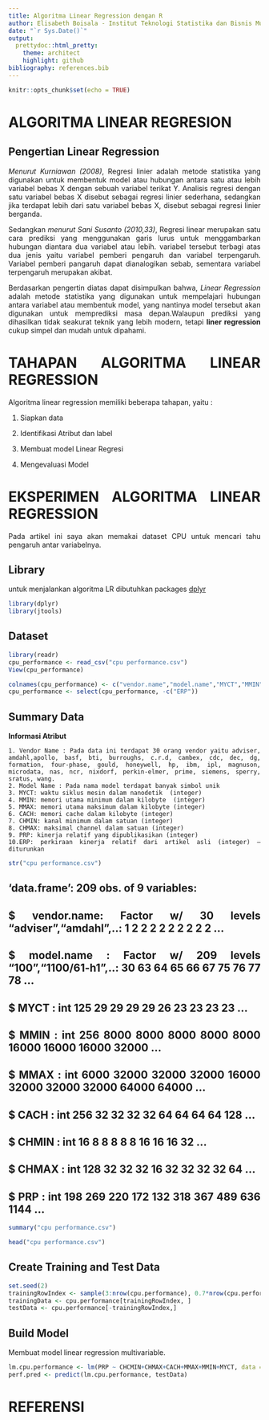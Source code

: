 ```yaml
---
title: Algoritma Linear Regression dengan R
author: Elisabeth Boisala - Institut Teknologi Statistika dan Bisnis Muhammadiyah Semarang
date: "`r Sys.Date()`"
output:
  prettydoc::html_pretty:
    theme: architect
    highlight: github
bibliography: references.bib
---
```


```{=html}
<style>
body{
text-align: justify}
</style>
```
```r
knitr::opts_chunk$set(echo = TRUE)
```

# ALGORITMA LINEAR REGRESION

## Pengertian Linear Regression

*Menurut Kurniawan (2008)*, Regresi linier adalah metode statistika yang digunakan untuk membentuk model atau hubungan antara satu atau lebih variabel bebas X dengan sebuah variabel terikat Y. Analisis regresi dengan satu variabel bebas X disebut sebagai regresi linier sederhana, sedangkan jika terdapat lebih dari satu variabel bebas X, disebut sebagai regresi linier berganda.

Sedangkan *menurut Sani Susanto (2010,33)*, Regresi linear merupakan satu cara prediksi yang menggunakan garis lurus untuk menggambarkan hubungan diantara dua variabel atau lebih. variabel tersebut terbagi atas dua jenis yaitu variabel pemberi pengaruh dan variabel terpengaruh. Variabel pemberi pangaruh dapat dianalogikan sebab, sementara variabel terpengaruh merupakan akibat.

Berdasarkan pengertin diatas dapat disimpulkan bahwa, *Linear Regression* adalah metode statistika yang digunakan untuk mempelajari hubungan antara variabel atau membentuk model, yang nantinya model tersebut akan digunakan untuk memprediksi masa depan.Walaupun prediksi yang dihasilkan tidak seakurat teknik yang lebih modern, tetapi **liner regression** cukup simpel dan mudah untuk dipahami.

# TAHAPAN ALGORITMA LINEAR REGRESSION

Algoritma linear regression memiliki beberapa tahapan, yaitu :

1.  Siapkan data

2.  Identifikasi Atribut dan label

3.  Membuat model Linear Regresi

4.  Mengevaluasi Model

# EKSPERIMEN ALGORITMA LINEAR REGRESSION

Pada artikel ini saya akan memakai dataset CPU untuk mencari tahu pengaruh antar variabelnya.

## Library

untuk menjalankan algoritma LR dibutuhkan packages [dplyr](https://www.rdocumentation.org/packages/dplyr/versions/1.0.10)

```r
library(dplyr)
library(jtools)
```

## Dataset

```r
library(readr)
cpu_performance <- read_csv("cpu performance.csv")
View(cpu_performance)
```

```r
colnames(cpu_performance) <- c("vendor.name","model.name","MYCT","MMIN","MMAX","CACH","CHMIN","CHMAX","PRP","ERP")
cpu_performance <- select(cpu_performance, -c("ERP"))


```

## Summary Data

**Informasi Atribut**

    1. Vendor Name : Pada data ini terdapat 30 orang vendor yaitu adviser, amdahl,apollo, basf, bti, burroughs, c.r.d, cambex, cdc, dec, dg, formation, four-phase, gould, honeywell, hp, ibm, ipl, magnuson, microdata, nas, ncr, nixdorf, perkin-elmer, prime, siemens, sperry, sratus, wang.
    2. Model Name : Pada nama model terdapat banyak simbol unik
    3. MYCT: waktu siklus mesin dalam nanodetik  (integer)
    4. MMIN: memori utama minimum dalam kilobyte  (integer)
    5. MMAX: memori utama maksimum dalam kilobyte (integer)
    6. CACH: memori cache dalam kilobyte (integer)
    7. CHMIN: kanal minimum dalam satuan (integer)
    8. CHMAX: maksimal channel dalam satuan (integer) 
    9. PRP: kinerja relatif yang dipublikasikan (integer)
    10.ERP: perkiraan kinerja relatif dari artikel asli (integer) –diturunkan

```r
str("cpu performance.csv")
```

## 'data.frame': 209 obs. of 9 variables:

## \$ vendor.name: Factor w/ 30 levels "adviser","amdahl",..: 1 2 2 2 2 2 2 2 2 2 ...

## \$ model.name : Factor w/ 209 levels "100","1100/61-h1",..: 30 63 64 65 66 67 75 76 77 78 ...

## \$ MYCT : int 125 29 29 29 29 26 23 23 23 23 ...

## \$ MMIN : int 256 8000 8000 8000 8000 8000 16000 16000 16000 32000 ...

## \$ MMAX : int 6000 32000 32000 32000 16000 32000 32000 32000 64000 64000 ...

## \$ CACH : int 256 32 32 32 32 64 64 64 64 128 ...

## \$ CHMIN : int 16 8 8 8 8 8 16 16 16 32 ...

## \$ CHMAX : int 128 32 32 32 16 32 32 32 32 64 ...

## \$ PRP : int 198 269 220 172 132 318 367 489 636 1144 ...

```r
summary("cpu performance.csv")
```

```r
head("cpu performance.csv")
```

## Create Training and Test Data

```r
set.seed(2)
trainingRowIndex <- sample(3:nrow(cpu.performance), 0.7*nrow(cpu.performance))
trainingData <- cpu.performance[trainingRowIndex, ]
testData <- cpu.performance[-trainingRowIndex,]
```

## Build Model

Membuat model linear regression multivariable.

```r
lm.cpu.performance <- lm(PRP ~ CHCMIN+CHMAX+CACH+MMAX+MMIN+MYCT, data = trainingData)
perf.pred <- predict(lm.cpu.performance, testData)
```

# REFERENSI
